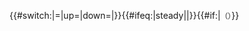 {{{1|}}} {{#switch:{{{2|}}}|=|up={{increase}}|down={{decrease}}|{{steady}}}}{{#ifeq:{{{2|}}}|steady||{{{3|}}}}}{{#if:{{{date|}}}|<small>（{{{date}}}）</small>}}<noinclude>{{documentation}}</noinclude>